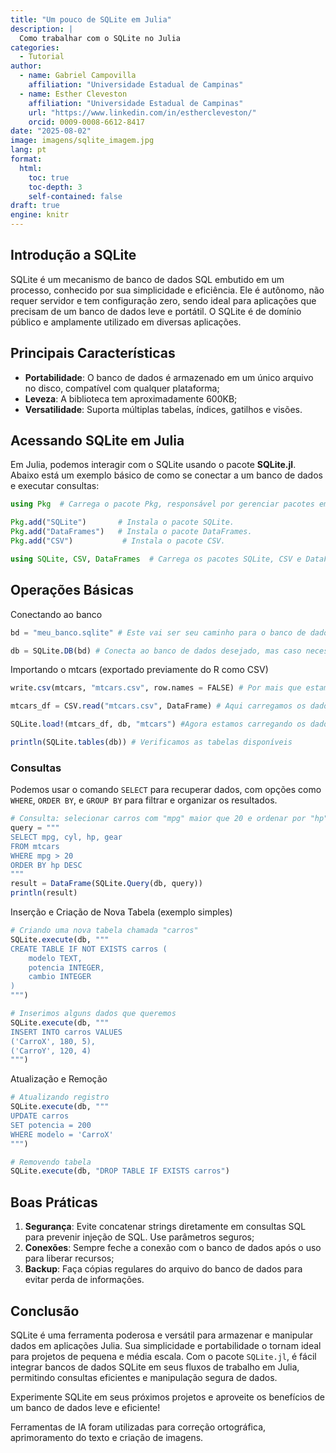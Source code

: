 ```yaml
---
title: "Um pouco de SQLite em Julia"
description: |
  Como trabalhar com o SQLite no Julia
categories:
  - Tutorial
author:
  - name: Gabriel Campovilla
    affiliation: "Universidade Estadual de Campinas"
  - name: Esther Cleveston
    affiliation: "Universidade Estadual de Campinas"
    url: "https://www.linkedin.com/in/esthercleveston/"
    orcid: 0009-0008-6612-8417
date: "2025-08-02"
image: imagens/sqlite_imagem.jpg
lang: pt
format:
  html:
    toc: true
    toc-depth: 3
    self-contained: false
draft: true
engine: knitr
---
```


## Introdução a SQLite

::: justify
SQLite é um mecanismo de banco de dados SQL embutido em um processo, conhecido por sua simplicidade e eficiência. Ele é autônomo, não requer servidor e tem configuração zero, sendo ideal para aplicações que precisam de um banco de dados leve e portátil. O SQLite é de domínio público e amplamente utilizado em diversas aplicações.
:::

## Principais Características

::: justify
-   **Portabilidade**: O banco de dados é armazenado em um único arquivo no disco, compatível com qualquer plataforma;
-   **Leveza**: A biblioteca tem aproximadamente 600KB;
-   **Versatilidade**: Suporta múltiplas tabelas, índices, gatilhos e visões.
:::

## Acessando SQLite em Julia

::: justify
Em Julia, podemos interagir com o SQLite usando o pacote **SQLite.jl**. Abaixo está um exemplo básico de como se conectar a um banco de dados e executar consultas:
:::

```julia
using Pkg  # Carrega o pacote Pkg, responsável por gerenciar pacotes em Julia.

Pkg.add("SQLite")       # Instala o pacote SQLite.
Pkg.add("DataFrames")   # Instala o pacote DataFrames.
Pkg.add("CSV")           # Instala o pacote CSV.

using SQLite, CSV, DataFrames  # Carrega os pacotes SQLite, CSV e DataFrames para uso no código.
```

## Operações Básicas

::: justify
Conectando ao banco
:::

```julia
bd = "meu_banco.sqlite" # Este vai ser seu caminho para o banco de dados

db = SQLite.DB(bd) # Conecta ao banco de dados desejado, mas caso necessário cria se não existir

```

::: justify
Importando o mtcars (exportado previamente do R como CSV)
:::

```julia
write.csv(mtcars, "mtcars.csv", row.names = FALSE) # Por mais que estamos usando o R, ainda é possível utilizar os bancos de dados que o mesmo possui, assim usaremos o mtcars

```

```julia
mtcars_df = CSV.read("mtcars.csv", DataFrame) # Aqui carregamos os dados do CSV em um DataFrame

SQLite.load!(mtcars_df, db, "mtcars") #Agora estamos carregando os dados no banco SQLite na tabela "mtcars"

println(SQLite.tables(db)) # Verificamos as tabelas disponíveis

```

### Consultas

::: justify
Podemos usar o comando `SELECT` para recuperar dados, com opções como `WHERE`, `ORDER BY`, e `GROUP BY` para filtrar e organizar os resultados.
:::

```julia
# Consulta: selecionar carros com "mpg" maior que 20 e ordenar por "hp"
query = """
SELECT mpg, cyl, hp, gear
FROM mtcars
WHERE mpg > 20
ORDER BY hp DESC
"""
result = DataFrame(SQLite.Query(db, query))
println(result)


```

::: justify
Inserção e Criação de Nova Tabela (exemplo simples)
:::

```julia
# Criando uma nova tabela chamada "carros"
SQLite.execute(db, """
CREATE TABLE IF NOT EXISTS carros (
    modelo TEXT,
    potencia INTEGER,
    cambio INTEGER
)
""")

# Inserimos alguns dados que queremos 
SQLite.execute(db, """
INSERT INTO carros VALUES
('CarroX', 180, 5),
('CarroY', 120, 4)
""")

```

::: justify
Atualização e Remoção
:::

```julia
# Atualizando registro
SQLite.execute(db, """
UPDATE carros
SET potencia = 200
WHERE modelo = 'CarroX'
""")

# Removendo tabela
SQLite.execute(db, "DROP TABLE IF EXISTS carros")

```

## Boas Práticas

::: justify
1.  **Segurança**: Evite concatenar strings diretamente em consultas SQL para prevenir injeção de SQL. Use parâmetros seguros;
2.  **Conexões**: Sempre feche a conexão com o banco de dados após o uso para liberar recursos;
3.  **Backup**: Faça cópias regulares do arquivo do banco de dados para evitar perda de informações.
:::

## Conclusão

::: justify
SQLite é uma ferramenta poderosa e versátil para armazenar e manipular dados em aplicações Julia. Sua simplicidade e portabilidade o tornam ideal para projetos de pequena e média escala. Com o pacote `SQLite.jl`, é fácil integrar bancos de dados SQLite em seus fluxos de trabalho em Julia, permitindo consultas eficientes e manipulação segura de dados.
:::

::: justify
Experimente SQLite em seus próximos projetos e aproveite os benefícios de um banco de dados leve e eficiente!
:::

::: callout-note
Ferramentas de IA foram utilizadas para correção ortográfica, aprimoramento do texto e criação de imagens.
:::
